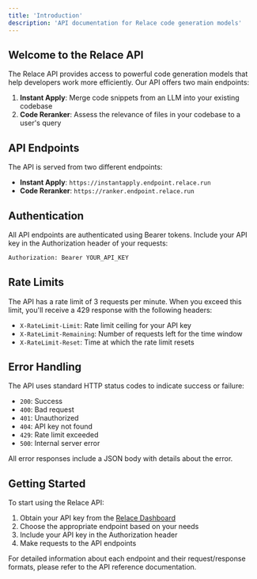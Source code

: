 ```yaml
---
title: 'Introduction'
description: 'API documentation for Relace code generation models'
---
```


## Welcome to the Relace API

The Relace API provides access to powerful code generation models that help developers work more efficiently. Our API offers two main endpoints:

1. **Instant Apply**: Merge code snippets from an LLM into your existing codebase
2. **Code Reranker**: Assess the relevance of files in your codebase to a user's query

## API Endpoints

The API is served from two different endpoints:

- **Instant Apply**: `https://instantapply.endpoint.relace.run`
- **Code Reranker**: `https://ranker.endpoint.relace.run`

## Authentication

All API endpoints are authenticated using Bearer tokens. Include your API key in the Authorization header of your requests:

```bash
Authorization: Bearer YOUR_API_KEY
```

## Rate Limits

The API has a rate limit of 3 requests per minute. When you exceed this limit, you'll receive a 429 response with the following headers:

- `X-RateLimit-Limit`: Rate limit ceiling for your API key
- `X-RateLimit-Remaining`: Number of requests left for the time window
- `X-RateLimit-Reset`: Time at which the rate limit resets

## Error Handling

The API uses standard HTTP status codes to indicate success or failure:

- `200`: Success
- `400`: Bad request
- `401`: Unauthorized
- `404`: API key not found
- `429`: Rate limit exceeded
- `500`: Internal server error

All error responses include a JSON body with details about the error.

## Getting Started

To start using the Relace API:

1. Obtain your API key from the [Relace Dashboard](https://app.relace.ai)
2. Choose the appropriate endpoint based on your needs
3. Include your API key in the Authorization header
4. Make requests to the API endpoints

For detailed information about each endpoint and their request/response formats, please refer to the API reference documentation.
